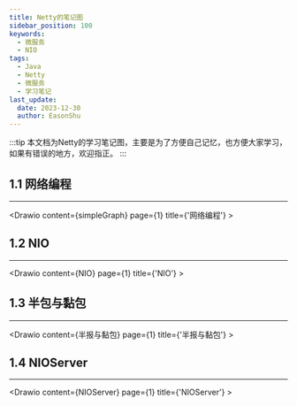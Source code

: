 ```yaml
---
title: Netty的笔记图
sidebar_position: 100
keywords:
  - 微服务
  - NIO
tags:
  - Java
  - Netty
  - 微服务
  - 学习笔记
last_update:
  date: 2023-12-30
  author: EasonShu
---
```



:::tip
本文档为Netty的学习笔记图，主要是为了方便自己记忆，也方便大家学习，如果有错误的地方，欢迎指正。
:::



<TOCInline toc={toc} />



## 1.1 网络编程

----
<Drawio content={simpleGraph} page={1} title={'网络编程'} >
</Drawio>

## 1.2 NIO

----
<Drawio content={NIO} page={1} title={'NIO'} >
</Drawio>


## 1.3 半包与黏包

----
<Drawio content={半报与黏包} page={1} title={'半报与黏包'} >
</Drawio>


## 1.4 NIOServer

----
<Drawio content={NIOServer} page={1} title={'NIOServer'} >
</Drawio>